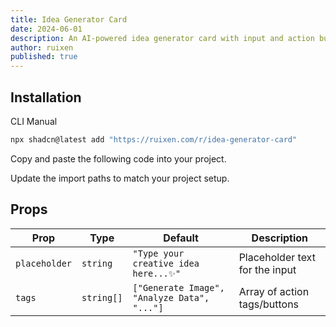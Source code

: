 ```yaml
---
title: Idea Generator Card
date: 2024-06-01
description: An AI-powered idea generator card with input and action buttons
author: ruixen
published: true
---
```


<ComponentPreview name="idea-generator-card-demo" />

## Installation

<Tabs defaultValue="cli">

<TabsList>
  <TabsTrigger value="cli">CLI</TabsTrigger>
  <TabsTrigger value="manual">Manual</TabsTrigger>
</TabsList>
<TabsContent value="cli">

```bash
npx shadcn@latest add "https://ruixen.com/r/idea-generator-card"
```

</TabsContent>

<TabsContent value="manual">

<Steps>

<Step>Copy and paste the following code into your project.</Step>

<ComponentSource name="idea-generator-card" />

<Step>Update the import paths to match your project setup.</Step>

</Steps>

</TabsContent>

</Tabs>

## Props

| Prop          | Type       | Default                                     | Description                    |
| ------------- | ---------- | ------------------------------------------- | ------------------------------ |
| `placeholder` | `string`   | `"Type your creative idea here...✨"`       | Placeholder text for the input |
| `tags`        | `string[]` | `["Generate Image", "Analyze Data", "..."]` | Array of action tags/buttons   |
